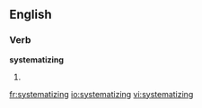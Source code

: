 
==English==

===Verb===
'''systematizing'''

# {{present participle of|[[systematize]]}}

[[fr:systematizing]]
[[io:systematizing]]
[[vi:systematizing]]